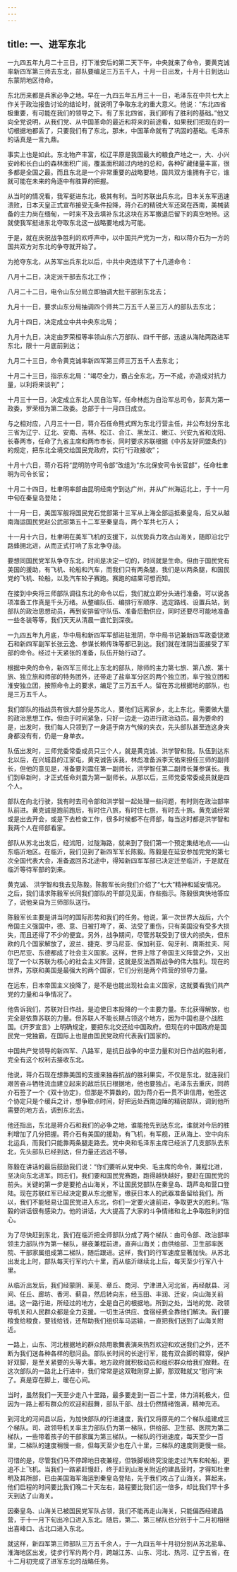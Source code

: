 ```yaml
---
---
---
```

title: 一、进军东北
---



一九四五年九月二十三日，打下淮安后的第二天下午，中央就来了命令，要黄克诚率新四军第三师去东北，部队要编足三万五千人，十月一日出发，十月十日到达山东蒙阴地区待命。

东北历来都是兵家必争之地。早在一九四五年五月三十一日，毛泽东在中共七大上作关于政治报告讨论的结论时，就说明了争取东北的重大意义。他说：“东北四省极重要，有可能在我们的领导之下。有了东北四省，我们即有了胜利的基础。”他又向全党说明，从我们党、从中国革命的最近和将来的前途看，如果我们把现在的一切根据地都丢了，只要我们有了东北，那末，中国革命就有了巩固的基础。毛泽东的话真是一言九鼎。

事实上也是如此。东北物产丰富，松辽平原是我国最大的粮食产地之一，大、小兴安岭和长白山的森林面积广阔，覆盖面积超过内地的总和，各种矿藏储量丰富，很多都是全国之最。而且东北是一个非常重要的战略要地，国共双方谁拥有子它，谁就可能在未来的角逐中有胜算的把握。

从当时的情况看，我军挺进东北，极其有利。当时苏联出兵东北，日本关东军迅速溃败，日本天皇正式宣布接受无条件投降，蒋介石的精锐大军还窝在西南，美械装备的主力尚在缅甸，一时来不及去填补东北这块在苏军撤退后留下的真空地带。这就使我军挺进东北夺取东北这一战略要地成为可能。

于是，就在庆祝战争胜利的欢呼声中，以中国共产党为一方，和以蒋介石为一方的国共双方对东北的争夺就开始了。

为抢夺东北，从苏军出兵东北以后，中共中央连续下了十几道命令：

八月十二日，决定派干部去东北工作；

八月二十二日，电令山东分局立即抽调大批干部到东北去；

九月十一日，要求山东分局抽调四个师共二万五千人至三万人的部队去东北；

九月十四日，决定成立中共中央东北局；

九月十九日，决定由罗荣桓等率领山东六万部队、四千干部，迅速从海陆两路进军东北，限十一月底前到达；

九月二十三日，命令黄克诚率新四军第三师三万五千人去东北；

十月二十三日，指示东北局：“竭尽全力，霸占全东北，万一不成，亦造成对抗力量，以利将来谈判”；

十月三十一日，决定成立东北人民自治军，任命林彪为自治军总司令，彭真为第一政委，罗荣桓为第二政委。总部于十一月四日成立。

与之相对应，八月三十一日，蒋介石任命熊式辉为东北行营主任，并公布划分东北三省为辽宁、辽北、安南、吉林、松江、合江、黑龙江、嫩江、兴安九省和沈阳、长春两市，任命了九省主席和两市市长，同时要求苏联根据《中苏友好同盟条约》的规定，把东北全境交给国民党政府，实行“行政接收”；

十月十六日，蒋介石将“昆明防守司令部”改组为“东北保安司令长官部”，任命杜聿明为司令长官；

十月二十四日，杜聿明率部由昆明经南宁到达广州，并从广州海运北上，于十一月中旬在秦皇岛登陆；

十一月一日，美国军舰将国民党石觉部第十三军从上海全部运抵秦皇岛，后又从越南海运国民党赵公武部第五十二军至秦皇岛，两个军共七万人；

十一月十六日，杜聿明在美军飞机的支援下，以优势兵力攻占山海关，随即沿北宁路蜂拥北进，从而正式打响了东北争夺战。

要想同国民党军队争夺东北，时间是决定一切的，时间就是生命。但由于国民党有美国的援助，有飞机、轮船和汽车，而我们只有两条腿，我们是以两条腿，和国民党的飞机、轮船，以及汽车轮子赛跑。赛跑的结果可想而知。

在接到中央将三师部队调往东北的命令以后，我们就立即分头进行准备。可以说各项准备工作真是千头万绪。从整编队伍、编排行军顺序、选定路线、设置兵站，到部队的政治思想动员，再到安排留守队伍、准备后勤供应，同时还要尽可能地准备一些冬装等等，我们天天从清晨一直忙到深夜。

一九四五年九月底，华中局和新四军军部进驻淮阴，华中局书记兼新四军政委饶漱石和新四军副军长张云逸、参谋长赖传珠等都已到达。我们就在淮阴当面接受了军部的命令。经过十天紧张的准备，队伍开始行动了。

根据中央的命令，新四军三师北上东北的部队，除师的主力第七旅、第八旅、第十旅、独立旅和师部的特务团外，还带走了盐阜军分区的两个独立团，阜宁独立团和淮安独立团，按照命令上的要求，编足了三万五千人。留在苏北根据地的部队，也是三万五千人。

我们部队的指战员有很大部分是苏北人，要他们远离家乡，北上东北，需要做大量的政治思想工作。但由于时间紧急，只好一边走一边进行政治动员。最为要命的是，出发时，我们每人只领到了一身适于南方气候的夹衣，先头部队甚至连这身夹身都没有有，仍是一身单衣。

队伍出发时，三师党委常委成员只三个人，就是黄克诚、洪学智和我。队伍到达东北以后，在兴城县的江家屯，黄克诚告诉我，林彪准备派李天佑来担任三师的副师长，但他的意见是，准备要刘震任第一副师长，洪学智任第二副师长兼参谋长。我们到阜新时，才正式任命刘震为第一副师长。从那以后，三师党委常委成员就是四个人。

部队在向北行驶，我有时去司令部和洪学智一起处理一些问题，有时则在政治部率队前进。黄克诚是跑前跑后，有时住八旅，有时住七旅，有时去十旅。黄克诚经常或是出去开会，或是下去检查工作，很多时候都不在师部，每当这时都是洪学智和我两个人在师部看家。

部队从苏北出发后，经沭阳，过陇海路，就来到了我们第一个预定集结地点——山东临沂地区。在临沂，我们见到了新四军军长陈毅。陈毅是在延安参加完党的第七次全国代表大会，准备返回苏北途中，得知新四军军部已决定迁至临沂，于是就在临沂等待军部的到来。

黄克诚、 洪学智和我去见陈毅。陈毅军长向我们介绍了“七大”精神和延安情况。之后，我们请求陈毅军长同我们部队的干部见见面，作些指示。陈毅很爽快地答应了，说他亲自为三师部队送行。

陈毅军长主要是讲当时的国际形势和我们的任务。他说，第一次世界大战后，六个帝国主义强国中，德、意、日被打垮了，英、法受了重伤，只有美国没有受多大损失，而且还得了不少的便宜。另外，战争期间，尽管苏联受到了很大的损失，但东欧的几个国家解放了，波兰、捷克、罗马尼亚、保加利亚、匈牙利、南斯拉夫、阿尔巴尼亚、东德都成了社会主义国家。这样，世界上除了帝国主义阵营之外，又出现了一个以苏联为核心的社会主义阵营，这就是反法西斯战争的伟大胜利。现在的世界，苏联和美国是最强大的两个国家，它们分别是两个阵营的领导力量。

在远东，日本帝国主义投降了，是不是也能出现社会主义国家，这就要看我们共产党的力量和斗争情况了。

他告诉我们，苏联对日作战，是迫使日本投降的一个主要力量。东北获得解放，也完全是依靠苏联的力量。但苏联人不能长期占领这个地方，因为中国也是个战胜国。《开罗宣言》上明确规定，要把东北交还给中国政府。但现在的中国政府是国民党一党独霸，在国际上也是由国民党政府代表我们国家的。

中国共产党领导的新四军、八路军，是抗日战争的中坚力量和对日作战的胜利者，完全有这个权利去接收东北。

他说，蒋介石现在想靠美国的支援来独吞抗战的胜利果实，不仅是东北，就连我们艰苦奋斗牺牲流血建立起来的敌后抗日根据地，他也要独占。毛泽东去重庆，同蒋介石签了一个《双十协定》，但那是不算数的，因为蒋介石一贯不讲信用，他签这个协定只是个缓兵之计，想争取点时间，好把远处西南边陲的精锐部队，调到他所需要的地方去，调到东北去。

他还指出，东北是蒋介石和我们的必争之地，谁能抢先到达东北，谁就对今后的胜利增加了几分把握。蒋介石有美国的援助，有飞机，有军舰，正从海上、空中向东北运兵，而我们只能靠两条腿走路去。党中央和毛泽东主席已经派了几支部队去东北，先头部队已经到达，但力量还远远不够。

陈毅在讲话的最后鼓励我们说：“你们要听从党中央、毛主席的命令，兼程北进，坚决向东北进军。同志们，我们要和国民党赛跑，跑得越快越好，要赶在国民党的前头。关键的第一步是要抢占山海关，不让国民党部队在秦皇岛、葫芦岛和营口登陆。现在苏联红军已经决定要从东北撤军，缴获日本人的武器准备留给我们。所以，我们不能轻易让国民党进入东北，你们一定要火速前进，争取更大的胜利。”陈毅的讲话很有感染力。他的讲话，大大提高了大家的斗争情绪和北上争取胜利的信心。

为了尽快赶到东北，我们在临沂把全师部队分成了两个梯队：由司令部、政治部率领主力部队作为第一梯队，昼夜兼程前进，直奔山海关；由供给部、卫生部率医院、干部家属组成第二梯队，随后跟进。这样，我们的行军速度显著加快。从苏北出发北上时，部队每天行军约六十里，而从临沂继续北上后，每天至少行军八十里。

从临沂出发后，我们经蒙阴、莱芜、章丘、商河、宁津进入河北省，再经献县、河间、任丘、廊坊、香河、蓟县，然后转向东，经玉田、丰润、迁安，向山海关前进。这一路行进，所经过的地方，全是自己的根据地。所到之处，当地的党、政领导机关和人民群众都是全力支援。一切生活供应、食宿经费全靠他们解决。我们要粮食给粮食，要钱给钱，还帮助我们组织车马运输，一直把我们送到了山海关附近。

一路上，山东、河北根据地的群众除用歌舞表演来热烈欢迎和欢送我们之外，还不断为我们送各种各样的慰问品。部队长时间的长途行军，能有双合脚的鞋穿，保护好双脚，是至关紧要的头等大事。地方政府就积极动员和组织群众给我们做鞋。在这次部队的一路北上行进中，我们常常是这双鞋刚穿上脚，那双鞋就又“慰问”来了。真是穿在脚上，暖在心间。

当时，虽然我们一天至少走八十里路，最多要走到一百二十里，体力消耗极大，但因为一路上都有群众的欢迎和鼓舞，部队干部、战士仍然情绪饱满，精神充沛。

到河北的河间县以后，为加快部队的行进速度，我们又将原先的二个梯队组建成三个梯队。司、政领导机关率主力部队仍为第一梯队，供给部、卫生部、医院为第二梯队，一些带着孩子的干部家属为第三梯队。一梯队的行进速度，每天至少一百里，二梯队的速度稍慢一些，但每天至少也在八十里，三梯队的速度则更慢一些。

可惜的是，尽管我们马不停蹄地日夜兼程，但铁脚板终究没能走过汽车和轮船，更追不上飞机。当我们一路紧赶慢赶，终于赶到山海关附近的建昌营时，才得知杜聿明及其所部，已由美国海军海运到秦皇岛登陆，先于我们攻占了山海关。算起来，他们启程的时间要比我们晚二十天左右，路程要比我们远一倍多，却比我们早十多天到达了山海关。

因秦皇岛、山海关已被国民党军队占领，我们不能再走山海关，只能偏西经建昌营，于十一月下旬出冷口进入东北。随后，第二、第三梯队也分别于十二月初相继出喜峰口、古北口进入东北。

就这样，新四军第三师部队三万五千余人，于一九四五年十月初分别从苏北盐阜、淮海地区出发，徒步行军约两个月，跨越江苏、山东、河北、热河、辽宁五省，在十二月初完成了进军东北的战略任务。
